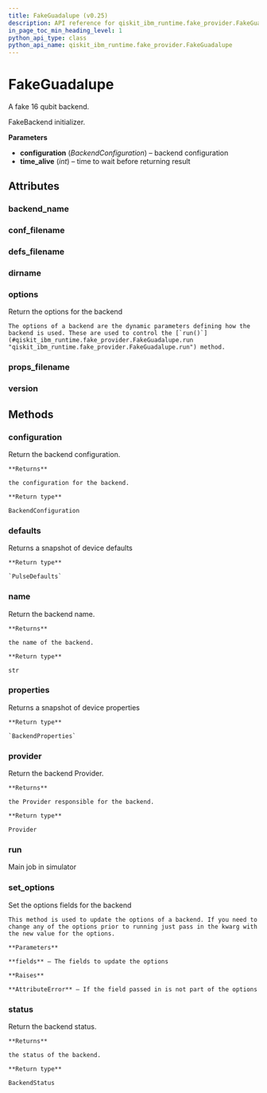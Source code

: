 ```yaml
---
title: FakeGuadalupe (v0.25)
description: API reference for qiskit_ibm_runtime.fake_provider.FakeGuadalupe in qiskit-ibm-runtime v0.25
in_page_toc_min_heading_level: 1
python_api_type: class
python_api_name: qiskit_ibm_runtime.fake_provider.FakeGuadalupe
---
```


# FakeGuadalupe

<Class id="qiskit_ibm_runtime.fake_provider.FakeGuadalupe" isDedicatedPage={true} github="https://github.com/Qiskit/qiskit-ibm-runtime/tree/stable/0.25/qiskit_ibm_runtime/fake_provider/backends/guadalupe/fake_guadalupe.py#L32-L39" signature="FakeGuadalupe" modifiers="class">
  A fake 16 qubit backend.

  FakeBackend initializer.

  **Parameters**

  *   **configuration** (*BackendConfiguration*) – backend configuration
  *   **time\_alive** (*int*) – time to wait before returning result

  ## Attributes

  ### backend\_name

  <Attribute id="qiskit_ibm_runtime.fake_provider.FakeGuadalupe.backend_name" attributeValue="'fake_guadalupe'" />

  ### conf\_filename

  <Attribute id="qiskit_ibm_runtime.fake_provider.FakeGuadalupe.conf_filename" attributeValue="'conf_guadalupe.json'" />

  ### defs\_filename

  <Attribute id="qiskit_ibm_runtime.fake_provider.FakeGuadalupe.defs_filename" attributeValue="'defs_guadalupe.json'" />

  ### dirname

  <Attribute id="qiskit_ibm_runtime.fake_provider.FakeGuadalupe.dirname" attributeValue="'/home/runner/work/qiskit-ibm-runtime/qiskit-ibm-runtime/qiskit_ibm_runtime/fake_provider/backends/guadalupe'" />

  ### options

  <Attribute id="qiskit_ibm_runtime.fake_provider.FakeGuadalupe.options">
    Return the options for the backend

    The options of a backend are the dynamic parameters defining how the backend is used. These are used to control the [`run()`](#qiskit_ibm_runtime.fake_provider.FakeGuadalupe.run "qiskit_ibm_runtime.fake_provider.FakeGuadalupe.run") method.
  </Attribute>

  ### props\_filename

  <Attribute id="qiskit_ibm_runtime.fake_provider.FakeGuadalupe.props_filename" attributeValue="'props_guadalupe.json'" />

  ### version

  <Attribute id="qiskit_ibm_runtime.fake_provider.FakeGuadalupe.version" attributeValue="1" />

  ## Methods

  ### configuration

  <Function id="qiskit_ibm_runtime.fake_provider.FakeGuadalupe.configuration" signature="configuration()">
    Return the backend configuration.

    **Returns**

    the configuration for the backend.

    **Return type**

    BackendConfiguration
  </Function>

  ### defaults

  <Function id="qiskit_ibm_runtime.fake_provider.FakeGuadalupe.defaults" github="https://github.com/Qiskit/qiskit-ibm-runtime/tree/stable/0.25/qiskit_ibm_runtime/fake_provider/fake_pulse_backend.py#L29-L33" signature="defaults()">
    Returns a snapshot of device defaults

    **Return type**

    `PulseDefaults`
  </Function>

  ### name

  <Function id="qiskit_ibm_runtime.fake_provider.FakeGuadalupe.name" signature="name()">
    Return the backend name.

    **Returns**

    the name of the backend.

    **Return type**

    str
  </Function>

  ### properties

  <Function id="qiskit_ibm_runtime.fake_provider.FakeGuadalupe.properties" github="https://github.com/Qiskit/qiskit-ibm-runtime/tree/stable/0.25/qiskit_ibm_runtime/fake_provider/fake_qasm_backend.py#L44-L48" signature="properties()">
    Returns a snapshot of device properties

    **Return type**

    `BackendProperties`
  </Function>

  ### provider

  <Function id="qiskit_ibm_runtime.fake_provider.FakeGuadalupe.provider" signature="provider()">
    Return the backend Provider.

    **Returns**

    the Provider responsible for the backend.

    **Return type**

    Provider
  </Function>

  ### run

  <Function id="qiskit_ibm_runtime.fake_provider.FakeGuadalupe.run" github="https://github.com/Qiskit/qiskit-ibm-runtime/tree/stable/0.25/qiskit_ibm_runtime/fake_provider/fake_backend.py#L626-L657" signature="run(run_input, **kwargs)">
    Main job in simulator
  </Function>

  ### set\_options

  <Function id="qiskit_ibm_runtime.fake_provider.FakeGuadalupe.set_options" signature="set_options(**fields)">
    Set the options fields for the backend

    This method is used to update the options of a backend. If you need to change any of the options prior to running just pass in the kwarg with the new value for the options.

    **Parameters**

    **fields** – The fields to update the options

    **Raises**

    **AttributeError** – If the field passed in is not part of the options
  </Function>

  ### status

  <Function id="qiskit_ibm_runtime.fake_provider.FakeGuadalupe.status" signature="status()">
    Return the backend status.

    **Returns**

    the status of the backend.

    **Return type**

    BackendStatus
  </Function>
</Class>


